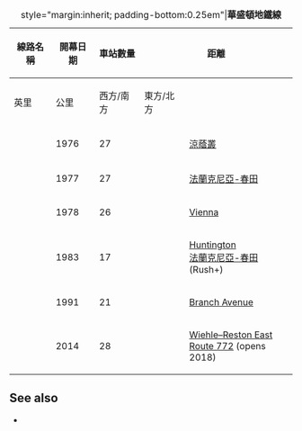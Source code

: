 {| class="wikitable" style="margin: 0 auto; text-align:left;"
|+ style="margin:inherit; padding-bottom:0.25em"|'''華盛頓地鐵線'''
!rowspan=2| 線路名稱
!rowspan=2| 開幕日期
!rowspan=2| 車站數量
!colspan=2| 距離
!colspan=2| 總站
|-
!英里
!公里
!西方/南方
!東方/北方
|-
| style="text-align:left;"|{{WMATA icon|Red|showtext=yes}}
| 1976
| 27
| {{convert|31.9|mi|km|disp=table}}
| [[涼蔭叢站|涼蔭叢]] 
| [[格蘭蒙特站|格蘭蒙特]]
|-
| style="text-align:left;"|{{WMATA icon|Blue|showtext=yes}}
| 1977
| 27
| {{convert|30.3|mi|km|disp=table}}
| [[法蘭克尼亞-春田站|法蘭克尼亞-春田]] 
| [[Largo Town Center (WMATA station)|Largo Town Center]]
|-
| style="text-align:left;"|{{WMATA icon|Orange|showtext=yes}}
| 1978
| 26
| {{convert|26.4|mi|km|disp=table}}
| [[Vienna (WMATA station)|Vienna]] 
| [[新卡羅頓站|新卡羅頓]]<br>[[Largo Town Center (WMATA station)|Largo Town Center]] (Rush+)
|-
| style="text-align:left;"|{{WMATA icon|Yellow|showtext=yes}}
| 1983
| 17
| {{convert|15.07|mi|km|disp=table}}
| [[Huntington (WMATA station)| Huntington]]<br>[[法蘭克尼亞-春田站|法蘭克尼亞-春田]] (Rush+)
| [[Mount Vernon Square (WMATA station)|Mount Vernon Square]] (rush hours)<br>[[Greenbelt (WMATA station)|Greenbelt]] (Rush+)<br>[[托騰堡站|托騰堡]]  (other times)
|-
| style="text-align:left;"|{{WMATA icon|Green|showtext=yes}}
| 1991
| 21
| {{convert|23.04|mi|km|disp=table}}
| [[Branch Avenue (WMATA station)|Branch Avenue]] 
| [[Greenbelt (WMATA station)|Greenbelt]]
|-
| style="text-align:left;"|{{WMATA icon|Silver|showtext=yes}}
| 2014
| 28
| {{convert|29.6|mi|km|disp=table}}
| [[Wiehle–Reston East (WMATA station)|Wiehle–Reston East]]<br>[[Route 772 (WMATA station)|Route 772]] (opens 2018)
| [[Largo Town Center (WMATA station)|Largo Town Center]]
|}<noinclude>

== See also ==
* {{tl|Washington Metro}}
</noinclude>